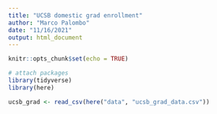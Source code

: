 ```yaml
---
title: "UCSB domestic grad enrollment"
author: "Marco Palombo"
date: "11/16/2021"
output: html_document
---
```


```r
knitr::opts_chunk$set(echo = TRUE)

# attach packages
library(tidyverse)
library(here)

```

```r
ucsb_grad <- read_csv(here("data", "ucsb_grad_data.csv"))
```

